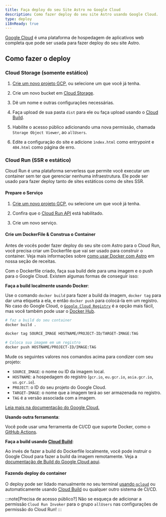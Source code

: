 ```yaml
---
title: Faça deploy do seu Site Astro no Google Cloud
description: Como fazer deploy do seu site Astro usando Google Cloud.
type: deploy
i18nReady: true
---
```


[Google Cloud](https://cloud.google.com/) é uma plataforma de hospedagem de aplicativos web completa que pode ser usada para fazer deploy do seu site Astro.

## Como fazer o deploy

### Cloud Storage (somente estático)

1. [Crie um novo projeto GCP](https://console.cloud.google.com/projectcreate), ou selecione um que você já tenha.

2. Crie um novo bucket em [Cloud Storage](https://cloud.google.com/storage).

3. Dê um nome e outras configurações necessárias.

4. Faça upload de sua pasta `dist` para ele ou faça upload usando o [Cloud Build](https://cloud.google.com/build).

5. Habilite o acesso público adicionando uma nova permissão, chamada `Storage Object Viewer`, ao `allUsers`.

6. Edite a configuração do site e adicione `ìndex.html` como entrypoint e `404.html` como página de erro.

### Cloud Run (SSR e estático)

Cloud Run é uma plataforma serverless que permite você executar um container sem ter que gerenciar nenhuma infraestrutura. Ele pode ser usado para fazer deploy tanto de sites estáticos como de sites SSR.

#### Prepare o Serviço

1. [Crie um novo projeto GCP](https://console.cloud.google.com/projectcreate), ou selecione um que você já tenha.

2. Confira que o [Cloud Run API](https://console.cloud.google.com/apis/library/run.googleapis.com) está habilitado.

3. Crie um novo serviço.


#### Crie um DockerFile & Construa o Container

Antes de vocês poder fazer deploy do seu site com Astro para o Cloud Run, você precisa criar um Dockerfile que vai ser usado para construir o container. Veja mais informações sobre [como usar Docker com Astro](/pt-br/recipes/docker/#criando-um-dockerfile) em nossa seção de receitas.

Com o Dockerfile criado, faça sua build dele para uma imagem e o push para o Google Cloud. Existem algumas formas de conseguir isso:

**Faça a build localmente usando Docker**:

Use o comando `docker build` para fazer a build da imagem, `docker tag` para dar uma etiqueta a ela, e então `docker push` para colocá-la em um registro. No caso do Google Cloud, o [`Google Cloud Registry`](https://cloud.google.com/container-registry/docs/pushing-and-pulling#add-registry) é a opção mais fácil, mas você também pode usar o [Docker Hub](https://hub.docker.com/).

```bash
# faz a build do seu container
docker build .

docker tag SOURCE_IMAGE HOSTNAME/PROJECT-ID/TARGET-IMAGE:TAG

# Coloca sua imagem em um registro
docker push HOSTNAME/PROJECT-ID/IMAGE:TAG
```

Mude os seguintes valores nos comandos acima para condizer com seu projeto:

- `SOURCE_IMAGE`: o nome ou ID da imagem local.
- `HOSTNAME`: a hospedagem do registro (`gcr.io`, `eu.gcr.io`, `asia.gcr.io`, `us.gcr.io`).
- `PROJECT`: o ID do seu projeto do Google Cloud.
- `TARGET-IMAGE`: o nome que a imagem terá ao ser armazenada no registro.
- `TAG` é a versão associada com a imagem.


[Leia mais na documentação do Google Cloud.](https://cloud.google.com/container-registry/docs/pushing-and-pulling)

**Usando outra ferramenta**:

Você pode usar uma ferramenta de CI/CD que suporte Docker, como o [GitHub Actions](https://github.com/marketplace/actions/push-to-gcr-github-action).

**Faça a build usando [Cloud Build](https://cloud.google.com/build)**:

Ao invés de fazer a build do Dockerfile localmente, você pode instruir o Google Cloud para fazer a build da imagem remotamente. Veja a [documentação de Build do Google Cloud aqui](https://cloud.google.com/build/docs/build-push-docker-image).

#### Fazendo deploy do container

O deploy pode ser lidado manualmente no seu terminal [usando `gcloud`](https://cloud.google.com/run/docs/deploying#service) ou automaticamente usando [Cloud Build](https://cloud.google.com/build) ou qualquer outro sistema de CI/CD.

:::note[Precisa de acesso público?]
Não se esqueça de adicionar a permissão `Cloud Run Invoker` para o grupo `allUsers` nas configurações de permissão do Cloud Run!
:::
